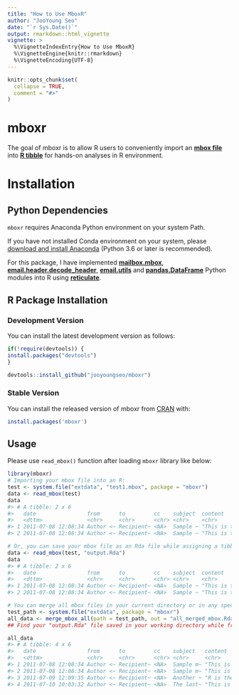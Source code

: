 ```yaml
---
title: "How to Use MboxR"
author: "JooYoung Seo"
date: "`r Sys.Date()`"
output: rmarkdown::html_vignette
vignette: >
  %\VignetteIndexEntry{How to Use MboxR}
  %\VignetteEngine{knitr::rmarkdown}
  %\VignetteEncoding{UTF-8}
---
```


```r
knitr::opts_chunk$set(
  collapse = TRUE,
  comment = "#>"
)
```

# mboxr

The goal of mboxr is to allow R users to conveniently import an [**mbox file**](https://en.wikipedia.org/wiki/Mbox) into [**R tibble**](https://tibble.tidyverse.org/) for hands-on analyses in R environment.

# Installation

## Python Dependencies

`mboxr` requires Anaconda Python environment on your system Path.

If you have not installed Conda environment on your system, please [download and install Anaconda](https://www.anaconda.com/download/) (Python 3.6 or later is recommended).

For this package, I have implemented [**mailbox.mbox**](https://docs.python.org/3/library/mailbox.html), [**email.header.decode_header**](https://docs.python.org/3/library/email.header.html), [**email.utils**](https://docs.python.org/3/library/email.utils.html) and [**pandas.DataFrame**](https://pandas.pydata.org/) Python modules into R using [**reticulate**](https://rstudio.github.io/reticulate/).

## R Package Installation

### Development Version

You can install the latest development version as follows:

```r
if(!require(devtools)) {
install.packages("devtools")
}

devtools::install_github("jooyoungseo/mboxr")
```

### Stable Version

You can install the released version of mboxr from [CRAN](https://CRAN.R-project.org) with:

```r
install.packages('mboxr')
```

## Usage

Please use `read_mbox()` function after loading `mboxr` library like below:

```r
library(mboxr)
# Importing your mbox file into an R:
test <- system.file("extdata", "test1.mbox", package = "mboxr")
data <- read_mbox(test)
data
#> # A tibble: 2 x 6
#>   date                from      to         cc    subject  content          
#>   <dttm>              <chr>     <chr>      <chr> <chr>    <chr>            
#> 1 2011-07-08 12:08:34 Author <~ Recipient~ <NA>  Sample ~ "This is the bod~
#> 2 2011-07-08 12:08:34 Author <~ Recipient~ <NA>  Sample ~ "This is the sec~

# Or, you can save your mbox file as an Rda file while assigning a tibble variable at the same time like below:
data <- read_mbox(test, "output.Rda")
data
#> # A tibble: 2 x 6
#>   date                from      to         cc    subject  content          
#>   <dttm>              <chr>     <chr>      <chr> <chr>    <chr>            
#> 1 2011-07-08 12:08:34 Author <~ Recipient~ <NA>  Sample ~ "This is the bod~
#> 2 2011-07-08 12:08:34 Author <~ Recipient~ <NA>  Sample ~ "This is the sec~

# You can merge all mbox files in your current directory or in any specified path into one tibble and save as an Rda file for the integrated one:
test_path <- system.file("extdata", package = "mboxr")
all_data <- merge_mbox_all(path = test_path, out = "all_merged_mbox.Rda")
## Find your "output.Rda" file saved in your working directory while freely using the imported tibble in your R session!

all_data
#> # A tibble: 4 x 6
#>   date                from      to         cc    subject   content         
#>   <dttm>              <chr>     <chr>      <chr> <chr>     <chr>           
#> 1 2011-07-08 12:08:34 Author <~ Recipient~ <NA>  Sample m~ "This is the bo~
#> 2 2011-07-08 12:08:34 Author <~ Recipient~ <NA>  Sample m~ "This is the se~
#> 3 2011-07-09 12:09:35 Author <~ Recipient~ <NA>  Another ~ "R is the best!~
#> 4 2011-07-10 10:03:32 Author <~ Recipient~ <NA>  The last~ "This is the la~
```

